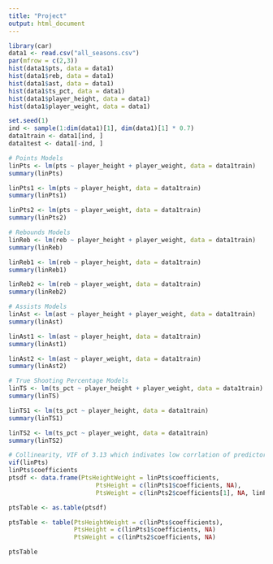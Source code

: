 ```yaml
---
title: "Project"
output: html_document
---
```


```r
library(car)
data1 <- read.csv("all_seasons.csv")
par(mfrow = c(2,3))
hist(data1$pts, data = data1)
hist(data1$reb, data = data1)
hist(data1$ast, data = data1)
hist(data1$ts_pct, data = data1)
hist(data1$player_height, data = data1)
hist(data1$player_weight, data = data1)

set.seed(1)
ind <- sample(1:dim(data1)[1], dim(data1)[1] * 0.7)
data1train <- data1[ind, ]
data1test <- data1[-ind, ]

# Points Models
linPts <- lm(pts ~ player_height + player_weight, data = data1train)
summary(linPts)

linPts1 <- lm(pts ~ player_height, data = data1train)
summary(linPts1)

linPts2 <- lm(pts ~ player_weight, data = data1train)
summary(linPts2)

# Rebounds Models
linReb <- lm(reb ~ player_height + player_weight, data = data1train)
summary(linReb)

linReb1 <- lm(reb ~ player_height, data = data1train)
summary(linReb1)

linReb2 <- lm(reb ~ player_weight, data = data1train)
summary(linReb2)

# Assists Models
linAst <- lm(ast ~ player_height + player_weight, data = data1train)
summary(linAst)

linAst1 <- lm(ast ~ player_height, data = data1train)
summary(linAst1)

linAst2 <- lm(ast ~ player_weight, data = data1train)
summary(linAst2)

# True Shooting Percentage Models
linTS <- lm(ts_pct ~ player_height + player_weight, data = data1train)
summary(linTS)

linTS1 <- lm(ts_pct ~ player_height, data = data1train)
summary(linTS1)

linTS2 <- lm(ts_pct ~ player_weight, data = data1train)
summary(linTS2)

# Collinearity, VIF of 3.13 which indivates low corrlation of predictors
vif(linPts)
linPts$coefficients
ptsdf <- data.frame(PtsHeightWeight = linPts$coefficients, 
                        PtsHeight = c(linPts1$coefficients, NA),
                        PtsWeight = c(linPts2$coefficients[1], NA, linPts2$coefficients[2]))

ptsTable <- as.table(ptsdf)

ptsTable <- table(PtsHeightWeight = c(linPts$coefficients), 
                  PtsHeight = c(linPts1$coefficients, NA)
                  PtsWeight = c(linPts2$coefficients, NA)

ptsTable
```



```r

```


```r

```